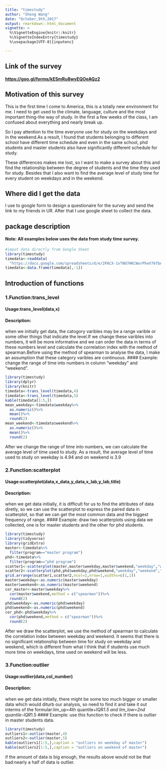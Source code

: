 ```yaml
---
title: "timestudy"
author: "Sheng Wang"
date: "October,9th,2017"
output: rmarkdown::html_document
vignette: >
  %\VignetteEngine{knitr::knitr}
  %\VignetteIndexEntry{timestudy}
  %\usepackage[UTF-8]{inputenc}

---
```


## Link of the survey
#### [https://goo.gl/forms/kESmRu8wvEQOeAQz2](https://goo.gl/forms/kESmRu8wvEQOeAQz2)

## Motivation of this survey
This is the first time I come to America, this is a totally new environment for me. I need to get used to the climate, language, culture and the most important thing-the way of study. In the first a few weeks of the class, I am confused about everything and nearly break up. 

So I pay attention to the time everyone use for study on the weekdays and in the weekend.As a result, I found that students belonging to  different school have different time schedule and even in the same school, phd students and master students also have significantly different schedule for study.

These differences makes me lost, so I want to make a survey about this and find the relationship between the degree of students and the time they used for study. Besides that I also want to find the average level of study time for every student on weekdays and in the weekend.

## Where did I get the data
I use to google form to design a questionaire for the survey and send the link to my friends in UR. After that I use google sheet to collect the data.

## package description

#### Note: All examples below uses the data from study time survey.

```r
#impot data directly from Google Sheet
library(timestudy)
timedata<-readdata(
  "https://docs.google.com/spreadsheets/d/e/2PACX-1vTNO7HKCWarPheV76fbAfyxORYZDrEpPV7D9BlWERiggarGaIl9JzH7ZTzJfcprtHZudlx0gp0bC4ww/pub?output=csv")
timedata<-data.frame(timedata[,-1])
```

## Introduction of functions

### 1.Function:trans_level

#### Usage:trans_level(data,x)
#### Description: 
when we initially get data, the catogory varibles may be a range varible or some other things that indicate the level.If we change these varibles into numbers, it will be more informative and we can order the data in terms of these numbers level and calculate the correlation index with the method of spearman.Before using the method of 
spearman to analyse the data, I make an assumption that these category varibles are continuous.
#### Example: 
change the range of time into numbers in column "weekday" and "weekend".

```r
library(timestudy)
library(dplyr)
library(knitr)
timedata<-trans_level(timedata,4)
timedata<-trans_level(timedata,5)
kable(timedata[1:5,])
mean_weekday<-timedata$weekday%>%
  as.numeric()%>%
  mean()%>%
  round(2)
mean_weekend<-timedata$weekend%>%
  as.numeric()%>%
  mean()%>%
  round(2)
```
After we change the range of time into numbers, we can calculate the average level of time used to study. As a result, the average level of time used to study on weekday is 4.94 and on weekend is 3.9

### 2.Function:scatterplot

#### Usage:scatterplot(data,x_data,y_data,x_lab,y_lab,title)
#### Description: 
when we get data initially, it is difficult for us to find the attributes of data diretly, so we can use the scatterplot to express the paired data in scatterplot, so that we can get the most common data and the biggest frequency of range.
#### Example: 
draw two scatterplots using data we collected, one is for master students and the other for phd students.

```r
library(timestudy)
library(tidyverse)
library(gridExtra)
master<-timedata%>%
  filter(program=="master program")
phd<-timedata%>%
  filter(program=="phd program")
scatter1<-scatterplot(master,master$weekday,master$weekend,"weekday","weekend","master")
scatter2<-scatterplot(phd,phd$weekday,phd$weekend,"weekday","weekend","phd")
grid.arrange(scatter1,scatter2,ncol=2,nrow=1,widths=c(1,1))
master$weekday<-as.numeric(master$weekday)
master$weekend<-as.numeric(master$weekend)
cor_master<-master$weekday%>%
  cor(master$weekend,method = c("spearman"))%>%
  round(2)
phd$weekday<-as.numeric(phd$weekday)
phd$weekend<-as.numeric(phd$weekend)
cor_phd<-phd$weekday%>%
  cor(phd$weekend,method = c("spearman"))%>%
  round(2)
```

After we draw the scatterplot, we use the method of spearman to calculate the correlation index between weekday and weekend. It seems that there is no significant relationship between time for study on weekday and weekend, which is different from what I think that if students use much more time on weekdays, time used on weekend will be less.

### 3.Function:outlier

#### Usage:outlier(data,col_number)
#### Description: 
when we get data initially, there might be some too much bigger or smaller data which would diturb our analysis, so need to find it and take it out interms of the formular:lim_up=4th quantile+IQR*1.5 and lim_low=2nd quantile-IQR*1.5
#### Example: 
use this function to check if there is outlier in master students data.

```r
library(timestudy)
outliers1<-outlier(master,4)
outliers2<-outlier(master,5)
kable(outliers1[1:5,],caption = "outliers on weekday of master")
kable(outliers2[1:5,],caption = "outliers on weekend of master")
```

if the amount of data is big enough, the results above would not be that bad:nearly a half of data is outlier.
